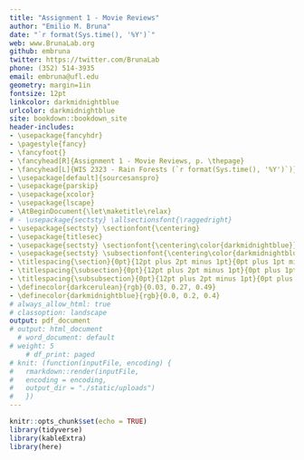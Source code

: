 ```yaml
---
title: "Assignment 1 - Movie Reviews"
author: "Emilio M. Bruna"
date: "`r format(Sys.time(), '%Y')`"
web: www.BrunaLab.org
github: embruna
twitter: https://twitter.com/BrunaLab
phone: (352) 514-3935
email: embruna@ufl.edu
geometry: margin=1in
fontsize: 12pt
linkcolor: darkmidnightblue
urlcolor: darkmidnightblue
site: bookdown::bookdown_site
header-includes:
- \usepackage{fancyhdr}
- \pagestyle{fancy}
- \fancyfoot{}
- \fancyhead[R]{Assignment 1 - Movie Reviews, p. \thepage}
- \fancyhead[L]{WIS 2323 - Rain Forests (`r format(Sys.time(), '%Y')`)}
- \usepackage[default]{sourcesanspro}
- \usepackage{parskip}
- \usepackage{xcolor}
- \usepackage{lscape}
- \AtBeginDocument{\let\maketitle\relax}
# - \usepackage{sectsty} \allsectionsfont{\raggedright}
- \usepackage{sectsty} \sectionfont{\centering}
- \usepackage{titlesec}
- \usepackage{sectsty} \sectionfont{\centering\color{darkmidnightblue}}
- \usepackage{sectsty} \subsectionfont{\centering\color{darkmidnightblue}}
- \titlespacing{\section}{0pt}{12pt plus 2pt minus 1pt}{0pt plus 1pt minus 1pt}
- \titlespacing{\subsection}{0pt}{12pt plus 2pt minus 1pt}{0pt plus 1pt minus 1pt}
- \titlespacing{\subsubsection}{0pt}{12pt plus 2pt minus 1pt}{0pt plus 1pt minus 1pt}
- \definecolor{darkcerulean}{rgb}{0.03, 0.27, 0.49}
- \definecolor{darkmidnightblue}{rgb}{0.0, 0.2, 0.4}
# always_allow_html: true
# classoption: landscape
output: pdf_document
# output: html_document
  # word_document: default
# weight: 5
    # df_print: paged
# knit: (function(inputFile, encoding) {
#   rmarkdown::render(inputFile,
#   encoding = encoding,
#   output_dir = "./static/uploads")
#   })
---
```



```r
knitr::opts_chunk$set(echo = TRUE)
library(tidyverse)
library(kableExtra)
library(here)
```
\begin{landscape}
```r

# movies <- readxl::read_excel("~/Dropbox (UFL)/Teaching/WIS 2323 - Future of Rain Forests/IDS2935_RainForests/class_materials/projects_and_code/movies/movies.xlsx") %>% 

movies <- readxl::read_excel("./course_projects/movie_reviews/movies.xlsx") %>%
  unite("subscription", paramount:apple, remove = TRUE, sep = ",") %>%
  unite("free", kanopy:other_free, remove = TRUE, sep = ",") %>%
  arrange(year,movie) %>%
  filter(is.na(cat)) %>% 
  # filter(cat!="assigned") %>%
  select(-cat,
         -Notes) %>% 
  mutate(`Extra Credit` = replace_na(`Extra Credit`,"")) %>% 
  mutate(`RT Score` = as.character(`RT Score`)) %>% 
  mutate(`RT Score` = replace_na(`RT Score`,""))


  
movies$subscription <- gsub("NA,", "", movies$subscription)
movies$subscription <- gsub(",NA", "", movies$subscription)
movies$subscription <- gsub(",", ", ", movies$subscription)



movies$free <- gsub("NA,", "", movies$free)
movies$free <- gsub(",NA", "", movies$free)
movies$free <- gsub(",", ", ", movies$free)
movies$free <- gsub(";", ",", movies$free)
movies$free <- gsub("_free", "", movies$free)
#
# movies <- movies %>%
#   mutate(across(everything(), ~replace_na(.x, "")))

movies$subscription <- gsub("NA", "", movies$subscription)
movies$free <- gsub("NA", "", movies$free)
movies$subscription <- gsub("_", " ", movies$subscription)
movies$free <- gsub("_", " ", movies$free)

movies <- movies %>%
  rename(
    "Free" = "free",
    "Year" = "year",
    "Paid" = "subscription",
    "Title" = "movie",
    "Summary" = "summary",
    "Extra Cred." = "Extra Credit"
  ) %>%
  relocate(Year, .after = Title) %>%
  mutate(Free = str_to_title(Free)) %>%
  mutate(Paid = str_to_title(Paid))

movies$Free <- gsub("Dvd", "DVD", movies$Free)
movies$Free <- gsub("Youtube", "YouTube", movies$Free)
movies$Free <- gsub("Imdb2", "IMDB", movies$Free)

movies$Paid <- gsub("Hbo", "HBO", movies$Paid)

movies<-movies %>% 
  arrange(`Extra Cred.`, Year,desc(`RT Score`)) %>% 
  mutate(`ID No.` = row_number(), .before=Title) 

ec_first_row<-movies %>% filter(`Extra Cred.`=="yes") %>% slice_head() %>% select(`ID No.`)
ec_first_row<-as.numeric(ec_first_row[1,1])

ec_last_row<-movies %>% filter(`Extra Cred.`=="yes") %>% slice_tail() %>% select(`ID No.`)
ec_last_row<-as.numeric(ec_last_row[1,1])


movies<-movies %>% select(-`Extra Cred.`)
# kbl(movies,
#       # digits = 2,
#       longtable=TRUE,
#       align="l",
#       format="latex",
#       row.names = FALSE,
#       escape= T,
#       booktabs=T,
#       linesep = "",
#       ) %>%

kable(booktabs = TRUE,
      # movies, "html",
      movies, "latex",
      align="clcclccc",
  # caption = "Test",
  longtable = TRUE
) %>%

  # FOR HTML
    #  kable_styling(
  #   position = "left",
  #   bootstrap_options = c("hover","striped"),
  #   latex_options = c("scale_down")
  # ) %>%
# FOR PDF
  kable_paper("striped",
    latex_options = c("hold_position", "repeat_header", "scale_down"),
    font_size = 9) %>% # USE for PDF
    # font_size = 14) %>%
  # pack_rows("Required", 1, 4, label_row_css = "background-color: #483D8B; color: #fff;") %>%
  # pack_rows("Choose 1 + Assigned 1", 5, 42, label_row_css = "background-color: #483D8B; color: #fff;") %>%
  # pack_rows("Extra Credit", 43, 52, label_row_css = "background-color: #483D8B; color: #fff;") %>%
  column_spec(1, width = "3em") %>%
  column_spec(2, width = "14em") %>%
  column_spec(3, width = "3em") %>%
  column_spec(4, width = "4em") %>%
  column_spec(5, width = "27em") %>%
  column_spec(6, width = "5em") %>%
  column_spec(7, width = "5em") %>%
  # column_spec(8, width = "6em") %>%
  #   # column_spec(4:6, width = "4em") %>%
  # #   column_spec(4, width = "3em")
  # #   row_spec(0,hline_after = F, bold=T) %>%
  # #   row_spec(c(1:5),hline_after = T) %>%
  row_spec(1:nrow(movies)-1, hline_after = TRUE) %>%
  row_spec(0, bold = T, color = "#483D8B", hline_after = F) %>% 
  pack_rows("EXTRA CREDIT: These are so bad you get 10 extra points for watching them", ec_first_row,ec_last_row) %>%
   row_spec(ec_first_row-1, hline_after = T) 
  # row_spec(4, hline_after = T)
#   add_indent(6)
```
\end{landscape}


<!-- DVDs OF THE FOLLOWING HAVE BEEN LEFT ON RESERVE (2022) -->
<!-- Congo -->
<!-- The Mission -->
<!-- Welcome to the Jungle -->
<!-- Mosquito Coast -->
<!-- Emerald Forest -->
<!-- Rundown -->
<!-- Romancing the Stone -->
<!-- Medicine Man -->
<!-- Predator -->
<!-- Jumanji Welcome to the Jungle -->
<!-- FerGully -->
<!-- Creature from the Black Lagoon -->
<!-- Avatar -->
<!-- Anaconda -->
<!-- AnacondasSix Days Seven Nights -->
<!-- Turistas -->
<!-- The Ruins -->

<!-- NOT ON RESERVE -->
<!-- Raiders of Lost Arc -->
<!-- Monsters -->

